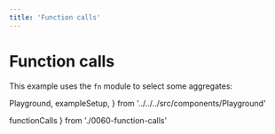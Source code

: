 ```yaml
---
title: 'Function calls'
---
```


# Function calls

This example uses the `fn` module to select some aggregates:

  Playground,
  exampleSetup,
} from '../../../src/components/Playground'

  functionCalls
} from './0060-function-calls'

<Playground code={functionCalls} setupCode={exampleSetup} />
